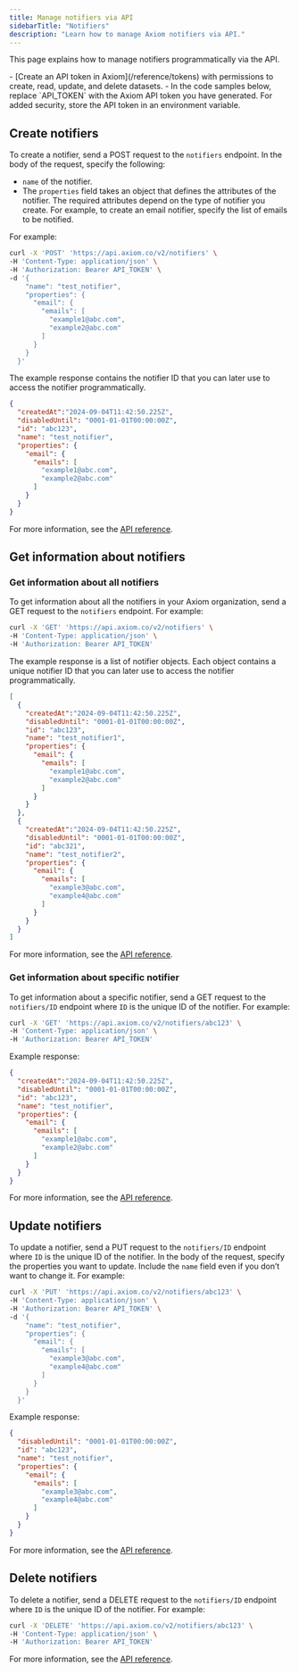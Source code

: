 ```yaml
---
title: Manage notifiers via API
sidebarTitle: "Notifiers"
description: "Learn how to manage Axiom notifiers via API."
---
```



This page explains how to manage notifiers programmatically via the API.

<Prerequisites />
- [Create an API token in Axiom](/reference/tokens) with permissions to create, read, update, and delete datasets.
- In the code samples below, replace `API_TOKEN` with the Axiom API token you have generated. For added security, store the API token in an environment variable.

## Create notifiers

To create a notifier, send a POST request to the `notifiers` endpoint. In the body of the request, specify the following:
- `name` of the notifier.
- The `properties` field takes an object that defines the attributes of the notifier. The required attributes depend on the type of notifier you create. For example, to create an email notifier, specify the list of emails to be notified.

For example:

```bash
curl -X 'POST' 'https://api.axiom.co/v2/notifiers' \
-H 'Content-Type: application/json' \
-H 'Authorization: Bearer API_TOKEN' \
-d '{
    "name": "test_notifier",
    "properties": {
      "email": {
        "emails": [
          "example1@abc.com",
          "example2@abc.com"
        ]
      }
    }
  }'
```

The example response contains the notifier ID that you can later use to access the notifier programmatically.

```json
{
  "createdAt":"2024-09-04T11:42:50.225Z",
  "disabledUntil": "0001-01-01T00:00:00Z",
  "id": "abc123",
  "name": "test_notifier",
  "properties": {
    "email": {
      "emails": [
        "example1@abc.com",
        "example2@abc.com"
      ]
    }
  }
}
```

For more information, see the [API reference](/restapi/endpoints/createNotifier).

## Get information about notifiers

### Get information about all notifiers

To get information about all the notifiers in your Axiom organization, send a GET request to the `notifiers` endpoint. For example:

```bash
curl -X 'GET' 'https://api.axiom.co/v2/notifiers' \
-H 'Content-Type: application/json' \
-H 'Authorization: Bearer API_TOKEN'
```

The example response is a list of notifier objects. Each object contains a unique notifier ID that you can later use to access the notifier programmatically.

```json
[
  {
    "createdAt":"2024-09-04T11:42:50.225Z",
    "disabledUntil": "0001-01-01T00:00:00Z",
    "id": "abc123",
    "name": "test_notifier1",
    "properties": {
      "email": {
        "emails": [
          "example1@abc.com",
          "example2@abc.com"
        ]
      }
    }
  },
  {
    "createdAt":"2024-09-04T11:42:50.225Z",
    "disabledUntil": "0001-01-01T00:00:00Z",
    "id": "abc321",
    "name": "test_notifier2",
    "properties": {
      "email": {
        "emails": [
          "example3@abc.com",
          "example4@abc.com"
        ]
      }
    }
  }
]
```

For more information, see the [API reference](/restapi/endpoints/getNotifiers).

### Get information about specific notifier

To get information about a specific notifier, send a GET request to the `notifiers/ID` endpoint where `ID` is the unique ID of the notifier. For example:

```bash
curl -X 'GET' 'https://api.axiom.co/v2/notifiers/abc123' \
-H 'Content-Type: application/json' \
-H 'Authorization: Bearer API_TOKEN'
```

Example response:

```json
{
  "createdAt":"2024-09-04T11:42:50.225Z",
  "disabledUntil": "0001-01-01T00:00:00Z",
  "id": "abc123",
  "name": "test_notifier",
  "properties": {
    "email": {
      "emails": [
        "example1@abc.com",
        "example2@abc.com"
      ]
    }
  }
}
```

For more information, see the [API reference](/restapi/endpoints/getNotifier).

## Update notifiers

To update a notifier, send a PUT request to the `notifiers/ID` endpoint where `ID` is the unique ID of the notifier. In the body of the request, specify the properties you want to update. Include the `name` field even if you don’t want to change it. For example:

```bash
curl -X 'PUT' 'https://api.axiom.co/v2/notifiers/abc123' \
-H 'Content-Type: application/json' \
-H 'Authorization: Bearer API_TOKEN' \
-d '{
    "name": "test_notifier",
    "properties": {
      "email": {
        "emails": [
          "example3@abc.com",
          "example4@abc.com"
        ]
      }
    }
  }'
```

Example response:

```json
{
  "disabledUntil": "0001-01-01T00:00:00Z",
  "id": "abc123",
  "name": "test_notifier",
  "properties": {
    "email": {
      "emails": [
        "example3@abc.com",
        "example4@abc.com"
      ]
    }
  }
}
```

For more information, see the [API reference](/restapi/endpoints/updateNotifier).

## Delete notifiers

To delete a notifier, send a DELETE request to the `notifiers/ID` endpoint where `ID` is the unique ID of the notifier. For example:

```bash
curl -X 'DELETE' 'https://api.axiom.co/v2/notifiers/abc123' \
-H 'Content-Type: application/json' \
-H 'Authorization: Bearer API_TOKEN'
```

For more information, see the [API reference](/restapi/endpoints/deleteNotifier).